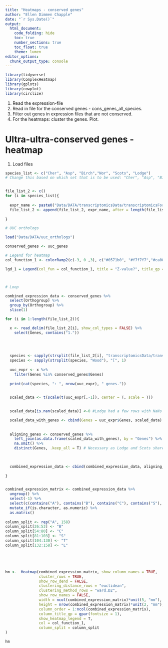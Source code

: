 ```yaml
---
title: "Heatmaps - conserved genes"
author: "Ellen Dimmen Chapple"
date: "`r Sys.Date()`"
output: 
  html_document:
    code_folding: hide
    toc: true
    number_sections: true
    toc_float: true
    theme: lumen
editor_options:
  chunk_output_type: console
---
```


```r

library(tidyverse)
library(ComplexHeatmap)
library(gplots)
library(cowplot)
library(circlize)

```

1. Read the expression-file
2. Read in file for the conserved genes - cons_genes_all_species.
3. Filter out genes in expression files that are not conserved. 
4. For the heatmaps: cluster the genes. Plot.

# Ultra-ultra-conserved genes - heatmap

1) Load files



```r


species_list <- c("Cher", "Asp", "Birch","Nor", "Scots", "Lodge") 
# Change this based on which set that is to be used: "Cher", "Asp", "Birch", "Nor", "Scots", "Lodge"


file_list_2 <- c()
for (i in species_list){
  
  expr_name <- paste0("Data/DATA/transcriptomicsData/transcriptomicsForHeatmaps/",i,"Wood_transcriptomics_hm.txt")
  file_list_2 <- append(file_list_2, expr_name, after = length(file_list_2))
  
}

# UUC orthologs

load("Data/DATA/uuc_orthologs")

conserved_genes <- uuc_genes


```



```r



# Legend for heatmap
col_function_1 <- colorRamp2(c(-3, 0 ,3), c("#0571b0", "#f7f7f7","#ca0020" ))

lgd_1 = Legend(col_fun = col_function_1, title = "Z-value?", title_gp = gpar(fontsize = 20) , legend_height = unit(12, "cm"), grid_width = unit(1, "cm"), labels_gp = gpar(fontsize = 20),at = c(-3, 0 ,3), title_gap =  unit(0.5, "cm"))



# Loop

combined_expression_data <- conserved_genes %>% 
  select(Orthogroup) %>% 
  group_by(Orthogroup) %>% 
  slice(1)

for (i in 1:length(file_list_2)){

  x <- read_delim(file_list_2[i], show_col_types = FALSE) %>% 
    select(Genes, contains("1."))
  

  
  
  species <- sapply(strsplit(file_list_2[i], "transcriptomicsData/transcriptomicsForHeatmaps/"), "[",2)
  species <- sapply(strsplit(species, "Wood"), "[", 1)
  
  uuc_expr <- x %>% 
    filter(Genes %in% conserved_genes$Genes)
  
  print(cat(species, ": ", nrow(uuc_expr), " genes."))

  
  scaled_data <- t(scale(t(uuc_expr[,-1]), center = T, scale = T)) 
  

  scaled_data[is.nan(scaled_data)] <-0 #Lodge had a few rows with NaNs which became an issue when running Lodge on the clade-specific genes.

  scaled_data_with_genes <- cbind(Genes = uuc_expr$Genes, scaled_data)
  
  
  aligning_genes <- conserved_genes %>% 
    left_join(as.data.frame(scaled_data_with_genes), by = "Genes") %>% 
    na.omit() %>% 
    distinct(Genes, .keep_all = T) # Necessary as Lodge and Scots share the same genome...
  
  

  combined_expression_data <- cbind(combined_expression_data, aligning_genes[, -c(1:2)])
  
}


combined_expression_matrix <- combined_expression_data %>% 
  ungroup() %>% 
  select(-1) %>% 
  select(c(contains("A"), contains("B"), contains("C"), contains("S"), contains("T"), contains("L"))) %>% 
  mutate_if(is.character, as.numeric) %>% 
  as.matrix()
  
column_split <- rep("A", 158)
column_split[26:53] <- "B"
column_split[54:80] <- "C"
column_split[81:103] <- "S"
column_split[104:130] <- "T"
column_split[132:158] <- "L"





hm <-  Heatmap(combined_expression_matrix, show_column_names = TRUE,
               cluster_rows = TRUE,
               show_row_dend = FALSE,
               clustering_distance_rows = "euclidean",
               clustering_method_rows = "ward.D2",
               show_row_names = FALSE,
               width = ncol(combined_expression_matrix)*unit(5, "mm"),
               height = nrow(combined_expression_matrix)*unit(2, "mm"),
               column_order = 1:ncol(combined_expression_matrix),
               column_title_gp = gpar(fontsize = 1),
               show_heatmap_legend = T,
               col = col_function_1,
               column_split = column_split
)

hm


```










